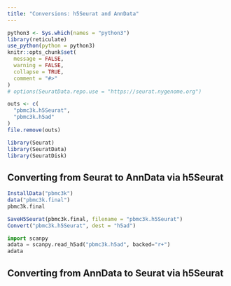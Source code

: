 ```yaml
---
title: "Conversions: h5Seurat and AnnData"
---
```


```r
python3 <- Sys.which(names = "python3")
library(reticulate)
use_python(python = python3)
knitr::opts_chunk$set(
  message = FALSE,
  warning = FALSE,
  collapse = TRUE,
  comment = "#>"
)
# options(SeuratData.repo.use = "https://seurat.nygenome.org")
```

```r
outs <- c(
  "pbmc3k.h5Seurat",
  "pbmc3k.h5ad"
)
file.remove(outs)
```

```r
library(Seurat)
library(SeuratData)
library(SeuratDisk)
```

## Converting from Seurat to AnnData via h5Seurat

```r
InstallData("pbmc3k")
data("pbmc3k.final")
pbmc3k.final
```

```r
SaveH5Seurat(pbmc3k.final, filename = "pbmc3k.h5Seurat")
Convert("pbmc3k.h5Seurat", dest = "h5ad")
```

```python
import scanpy
adata = scanpy.read_h5ad("pbmc3k.h5ad", backed="r+")
adata
```

## Converting from AnnData to Seurat via h5Seurat

```r

```

```r

```
